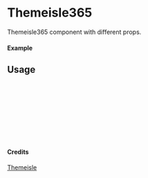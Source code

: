 
<Meta of={Themeisle365} title="Themeisle/Themeisle365" />

# Themeisle365

Themeisle365 component with different props.

#### Example

<Canvas of={Themeisle365.Primary} />

## Usage

```ts
import { Themeisle365 } from "yadl-ui";

const Example = () => {
  return (
      <Themeisle365 />
  );
};

export default Example;
```

#### Credits
[Themeisle](https://themeisle.com/illustrations)
